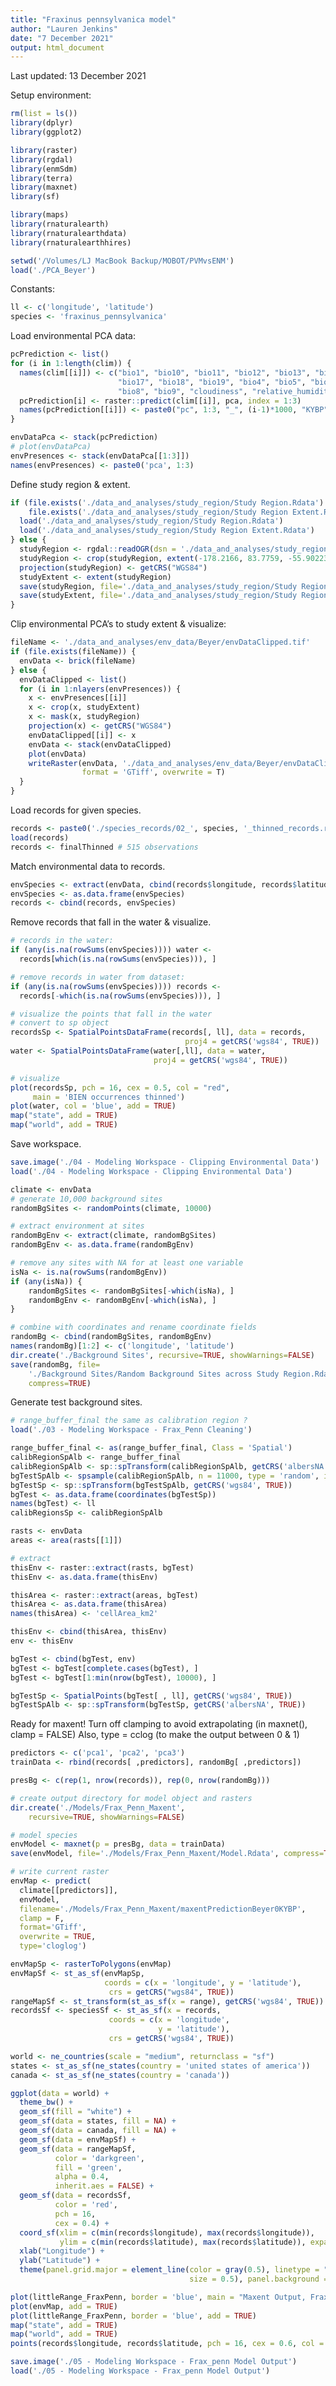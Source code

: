 ```yaml
---
title: "Fraxinus pennsylvanica model"
author: "Lauren Jenkins"
date: "7 December 2021"
output: html_document
---
```


Last updated: 13 December 2021

Setup environment:
```r
rm(list = ls())
library(dplyr)
library(ggplot2)

library(raster)
library(rgdal)
library(enmSdm)
library(terra)
library(maxnet)
library(sf)

library(maps)
library(rnaturalearth)
library(rnaturalearthdata)
library(rnaturalearthhires)

setwd('/Volumes/LJ MacBook Backup/MOBOT/PVMvsENM')
load('./PCA_Beyer')
```

Constants:
```r
ll <- c('longitude', 'latitude')
species <- 'fraxinus_pennsylvanica'
```

Load environmental PCA data:
```r
pcPrediction <- list()
for (i in 1:length(clim)) {
  names(clim[[i]]) <- c("bio1", "bio10", "bio11", "bio12", "bio13", "bio14", "bio15", "bio16",
                        "bio17", "bio18", "bio19", "bio4", "bio5", "bio6", "bio7",
                        "bio8", "bio9", "cloudiness", "relative_humidity")
  pcPrediction[i] <- raster::predict(clim[[i]], pca, index = 1:3)
  names(pcPrediction[[i]]) <- paste0("pc", 1:3, "_", (i-1)*1000, "KYBP")
}
```

```r
envDataPca <- stack(pcPrediction)
# plot(envDataPca)
envPresences <- stack(envDataPca[[1:3]])
names(envPresences) <- paste0('pca', 1:3)
```

Define study region & extent.
```r
if (file.exists('./data_and_analyses/study_region/Study Region.Rdata') & 
    file.exists('./data_and_analyses/study_region/Study Region Extent.Rdata')) {
  load('./data_and_analyses/study_region/Study Region.Rdata')
  load('./data_and_analyses/study_region/Study Region Extent.Rdata')
} else {
  studyRegion <- rgdal::readOGR(dsn = './data_and_analyses/study_region', 'study_region')
  studyRegion <- crop(studyRegion, extent(-178.2166, 83.7759, -55.90223, 83.6236))
  projection(studyRegion) <- getCRS("WGS84")
  studyExtent <- extent(studyRegion)
  save(studyRegion, file='./data_and_analyses/study_region/Study Region.Rdata', compress=TRUE)
  save(studyExtent, file='./data_and_analyses/study_region/Study Region Extent.Rdata', compress=TRUE)
}
```

Clip environmental PCA's to study extent & visualize:
```r
fileName <- './data_and_analyses/env_data/Beyer/envDataClipped.tif'
if (file.exists(fileName)) {
  envData <- brick(fileName)
} else {
  envDataClipped <- list()
  for (i in 1:nlayers(envPresences)) {
    x <- envPresences[[i]]
    x <- crop(x, studyExtent)
    x <- mask(x, studyRegion)
    projection(x) <- getCRS("WGS84")
    envDataClipped[[i]] <- x
    envData <- stack(envDataClipped)
    plot(envData)
    writeRaster(envData, './data_and_analyses/env_data/Beyer/envDataClipped.tif', 
                format = 'GTiff', overwrite = T)
  }
}
```

Load records for given species.
```r
records <- paste0('./species_records/02_', species, '_thinned_records.rData')
load(records)
records <- finalThinned # 515 observations
```

Match environmental data to records.
```r
envSpecies <- extract(envData, cbind(records$longitude, records$latitude))
envSpecies <- as.data.frame(envSpecies)
records <- cbind(records, envSpecies)
```

Remove records that fall in the water & visualize.
```r
# records in the water:
if (any(is.na(rowSums(envSpecies)))) water <- 
  records[which(is.na(rowSums(envSpecies))), ] 

# remove records in water from dataset:
if (any(is.na(rowSums(envSpecies)))) records <-
  records[-which(is.na(rowSums(envSpecies))), ]

# visualize the points that fall in the water
# convert to sp object
recordsSp <- SpatialPointsDataFrame(records[, ll], data = records,
                                       proj4 = getCRS('wgs84', TRUE))
water <- SpatialPointsDataFrame(water[,ll], data = water,
                                proj4 = getCRS('wgs84', TRUE))

# visualize
plot(recordsSp, pch = 16, cex = 0.5, col = "red", 
     main = 'BIEN occurrences thinned')
plot(water, col = 'blue', add = TRUE)
map("state", add = TRUE)
map("world", add = TRUE)
```

Save workspace.
```r
save.image('./04 - Modeling Workspace - Clipping Environmental Data')
load('./04 - Modeling Workspace - Clipping Environmental Data')
```

```r
climate <- envData
# generate 10,000 background sites
randomBgSites <- randomPoints(climate, 10000)

# extract environment at sites
randomBgEnv <- extract(climate, randomBgSites)
randomBgEnv <- as.data.frame(randomBgEnv)

# remove any sites with NA for at least one variable
isNa <- is.na(rowSums(randomBgEnv))
if (any(isNa)) {
    randomBgSites <- randomBgSites[-which(isNa), ]
    randomBgEnv <- randomBgEnv[-which(isNa), ]
}

# combine with coordinates and rename coordinate fields
randomBg <- cbind(randomBgSites, randomBgEnv)
names(randomBg)[1:2] <- c('longitude', 'latitude')
dir.create('./Background Sites', recursive=TRUE, showWarnings=FALSE)
save(randomBg, file=
    './Background Sites/Random Background Sites across Study Region.Rdata',
    compress=TRUE)
```

Generate test background sites.
```r
# range_buffer_final the same as calibration region ?
load('./03 - Modeling Workspace - Frax_Penn Cleaning')

range_buffer_final <- as(range_buffer_final, Class = 'Spatial')
calibRegionSpAlb <- range_buffer_final
calibRegionSpAlb <- sp::spTransform(calibRegionSpAlb, getCRS('albersNA', TRUE))
bgTestSpAlb <- spsample(calibRegionSpAlb, n = 11000, type = 'random', iter = 10)
bgTestSp <- sp::spTransform(bgTestSpAlb, getCRS('wgs84', TRUE))
bgTest <- as.data.frame(coordinates(bgTestSp))
names(bgTest) <- ll
calibRegionsSp <- calibRegionSpAlb

rasts <- envData
areas <- area(rasts[[1]])

# extract
thisEnv <- raster::extract(rasts, bgTest)
thisEnv <- as.data.frame(thisEnv)

thisArea <- raster::extract(areas, bgTest)
thisArea <- as.data.frame(thisArea)
names(thisArea) <- 'cellArea_km2'

thisEnv <- cbind(thisArea, thisEnv)
env <- thisEnv

bgTest <- cbind(bgTest, env)
bgTest <- bgTest[complete.cases(bgTest), ]
bgTest <- bgTest[1:min(nrow(bgTest), 10000), ]

bgTestSp <- SpatialPoints(bgTest[ , ll], getCRS('wgs84', TRUE))
bgTestSpAlb <- sp::spTransform(bgTestSp, getCRS('albersNA', TRUE))
```

Ready for maxent!
Turn off clamping to avoid extrapolating (in maxnet(), clamp = FALSE)
Also, type = cclog (to make the output between 0 & 1)
```r
predictors <- c('pca1', 'pca2', 'pca3')
trainData <- rbind(records[ ,predictors], randomBg[ ,predictors])

presBg <- c(rep(1, nrow(records)), rep(0, nrow(randomBg)))

# create output directory for model object and rasters
dir.create('./Models/Frax_Penn_Maxent',
    recursive=TRUE, showWarnings=FALSE)

# model species
envModel <- maxnet(p = presBg, data = trainData)
save(envModel, file='./Models/Frax_Penn_Maxent/Model.Rdata', compress=TRUE)
```

```r
# write current raster
envMap <- predict(
  climate[[predictors]],
  envModel,
  filename='./Models/Frax_Penn_Maxent/maxentPredictionBeyer0KYBP', 
  clamp = F, 
  format='GTiff', 
  overwrite = TRUE, 
  type='cloglog')

envMapSp <- rasterToPolygons(envMap)
envMapSf <- st_as_sf(envMapSp,
                     coords = c(x = 'longitude', y = 'latitude'),
                      crs = getCRS("wgs84", TRUE))
rangeMapSf <- st_transform(st_as_sf(x = range), getCRS('wgs84', TRUE))
recordsSf <- speciesSf <- st_as_sf(x = records,
                      coords = c(x = 'longitude',
                                 y = 'latitude'),
                      crs = getCRS('wgs84', TRUE))

world <- ne_countries(scale = "medium", returnclass = "sf")
states <- st_as_sf(ne_states(country = 'united states of america'))
canada <- st_as_sf(ne_states(country = 'canada'))

ggplot(data = world) +
  theme_bw() +
  geom_sf(fill = "white") +
  geom_sf(data = states, fill = NA) + 
  geom_sf(data = canada, fill = NA) +
  geom_sf(data = envMapSf) +
  geom_sf(data = rangeMapSf, 
          color = 'darkgreen',
          fill = 'green', 
          alpha = 0.4, 
          inherit.aes = FALSE) +
  geom_sf(data = recordsSf,
          color = 'red',
          pch = 16,
          cex = 0.4) + 
  coord_sf(xlim = c(min(records$longitude), max(records$longitude)), 
           ylim = c(min(records$latitude), max(records$latitude)), expand = TRUE) +
  xlab("Longitude") + 
  ylab("Latitude") +
  theme(panel.grid.major = element_line(color = gray(0.5), linetype = "dashed", 
                                        size = 0.5), panel.background = element_rect(fill = "lavender"))

```
```r
plot(littleRange_FraxPenn, border = 'blue', main = "Maxent Output, Frax_penn")
plot(envMap, add = TRUE)
plot(littleRange_FraxPenn, border = 'blue', add = TRUE)
map("state", add = TRUE)
map("world", add = TRUE)
points(records$longitude, records$latitude, pch = 16, cex = 0.6, col = 'red')
```
```r
save.image('./05 - Modeling Workspace - Frax_penn Model Output')
load('./05 - Modeling Workspace - Frax_penn Model Output')
```


<!-- May want to make a MESS map (Elith et al 2010) to show places projected to the past -->
<!-- In the dismo package -->
